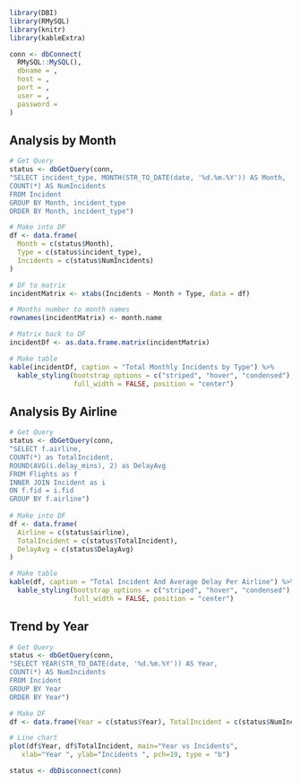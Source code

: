 ```r
library(DBI)
library(RMySQL)
library(knitr)
library(kableExtra)

conn <- dbConnect(
  RMySQL::MySQL(),
  dbname = ,
  host = ,
  port = , 
  user = ,
  password = 
)
```

## Analysis by Month
```r
# Get Query 
status <- dbGetQuery(conn, 
"SELECT incident_type, MONTH(STR_TO_DATE(date, '%d.%m.%Y')) AS Month,
COUNT(*) AS NumIncidents
FROM Incident
GROUP BY Month, incident_type
ORDER BY Month, incident_type")

# Make into DF
df <- data.frame(
  Month = c(status$Month),
  Type = c(status$incident_type),
  Incidents = c(status$NumIncidents)
)

# DF to matrix 
incidentMatrix <- xtabs(Incidents ~ Month + Type, data = df)

# Months number to month names
rownames(incidentMatrix) <- month.name 

# Matrix back to DF 
incidentDf <- as.data.frame.matrix(incidentMatrix)

# Make table
kable(incidentDf, caption = "Total Monthly Incidents by Type") %>%
  kable_styling(bootstrap_options = c("striped", "hover", "condensed"), 
                full_width = FALSE, position = "center")

```

## Analysis By Airline 
```r
# Get Query 
status <- dbGetQuery(conn, 
"SELECT f.airline, 
COUNT(*) as TotalIncident, 
ROUND(AVG(i.delay_mins), 2) as DelayAvg
FROM Flights as f 
INNER JOIN Incident as i 
ON f.fid = i.fid 
GROUP BY f.airline")
  
# Make into DF
df <- data.frame(
  Airline = c(status$airline),
  TotalIncident = c(status$TotalIncident),
  DelayAvg = c(status$DelayAvg)
)

# Make table 
kable(df, caption = "Total Incident And Average Delay Per Airline") %>%
  kable_styling(bootstrap_options = c("striped", "hover", "condensed"), 
                full_width = FALSE, position = "center")

```

## Trend by Year
```r
# Get Query
status <- dbGetQuery(conn, 
"SELECT YEAR(STR_TO_DATE(date, '%d.%m.%Y')) AS Year,
COUNT(*) AS NumIncidents
FROM Incident
GROUP BY Year
ORDER BY Year")

# Make DF 
df <- data.frame(Year = c(status$Year), TotalIncident = c(status$NumIncidents))

# Line chart
plot(df$Year, df$TotalIncident, main="Year vs Incidents",
   xlab="Year ", ylab="Incidents ", pch=19, type = "b")
```

```r
status <- dbDisconnect(conn)
```
